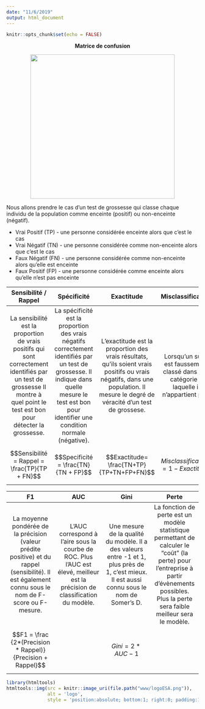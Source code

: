 ```yaml
---
date: "11/6/2019"
output: html_document
---
```


```r
knitr::opts_chunk$set(echo = FALSE)
```
<p>
</p>

<center><strong> Matrice de confusion </strong></center>
<p>
</p>

<center>![](www/excm.png){width=10cm}</center>
<p></p>

Nous allons prendre le cas d'un test de grossesse qui classe chaque individu de la population comme enceinte (positif) ou non-enceinte (négatif).

* Vrai Positif (TP) - une personne considérée enceinte alors que c'est le cas
* Vrai Négatif (TN) - une personne considérée comme non-enceinte alors que c'est le cas
* Faux Négatif (FN) - une personne considérée comme non-enceinte alors qu'elle est enceinte
* Faux Positif (FP) - une personne considérée comme enceinte alors qu'elle n'est pas enceinte

| Sensibilité / Rappel | Spécificité | Exactitude | Misclassification |
|:-----:|:-----:|:-----:|:-----:|
| La sensibilité est la proportion de vrais positifs qui sont correctement identifiés par un test de grossesse Il montre à quel point le test est bon pour détecter la grossesse. | La spécificité est la proportion des vrais négatifs correctement identifiés par un test de grossesse. Il indique dans quelle mesure le test est bon pour identifier une condition normale (négative).    | L'exactitude est la proportion des vrais résultats, qu'ils soient vrais positifs ou vrais négatifs, dans une population. Il mesure le degré de véracité d'un test de grossese.  | Lorsqu'un sujet est faussement classé dans une catégorie à laquelle il n'appartient pas.  |
| $$Sensibilité = Rappel = \frac{TP}{TP + FN}$$ | $$Specificité = \frac{TN}{TN + FP}$$ | $$Exactitude= \frac{TN+TP}{TP+TN+FP+FN}$$ | $$Misclassification = 1 - Exactitude$$ |


| F1 | AUC | Gini | Perte |
|:-----:|:-----:|:-----:|:-----:|
| La moyenne pondérée de la précision (valeur prédite positive) et du rappel (sensibilité). Il est également connu sous le nom de F-score ou F-mesure.  | L'AUC correspond à l'aire sous la courbe de ROC. Plus l'AUC  est élevé, meilleur est la précision de classification du modèle. | Une mesure de la qualité du modèle. Il a des valeurs entre -1 et 1, plus près de 1, c'est mieux. Il est aussi connu sous le nom de Somer's D. | La fonction de perte est un modèle statistique permettant de calculer le "coût" (la perte) pour l'entreprise à partir d'évènements possibles. Plus la perte sera faible meilleur sera le modèle. |
| $$F1 = \frac {2*(Precision * Rappel)} {Precision + Rappel}$$ |  | $$Gini = 2 * AUC -1$$ | |


```r
library(htmltools)
htmltools::img(src = knitr::image_uri(file.path("www/logoESA.png")), 
               alt = 'logo', 
               style = 'position:absolute; bottom:1; right:0; padding:10px;width:2cm')
```
